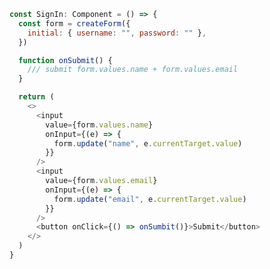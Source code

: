 ```js showLineNumbers
const SignIn: Component = () => {
  const form = createForm({
    initial: { username: "", password: "" },
  })

  function onSubmit() {
    /// submit form.values.name + form.values.email
  }

  return (
    <>
      <input
        value={form.values.name}
        onInput={(e) => {
          form.update("name", e.currentTarget.value)
        }}
      />
      <input
        value={form.values.email}
        onInput={(e) => {
          form.update("email", e.currentTarget.value)
        }}
      />
      <button onClick={() => onSumbit()}>Submit</button>
    </>
  )
}
```
